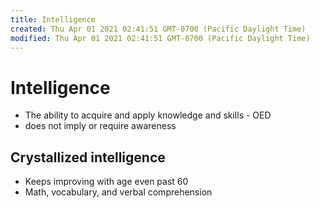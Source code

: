 ```yaml
---
title: Intelligence
created: Thu Apr 01 2021 02:41:51 GMT-0700 (Pacific Daylight Time)
modified: Thu Apr 01 2021 02:41:51 GMT-0700 (Pacific Daylight Time)
---
```

# Intelligence
- The ability to acquire and apply knowledge and skills - OED
- does not imply or require awareness

## Crystallized intelligence
- Keeps improving with age even past 60
- Math, vocabulary, and verbal comprehension
